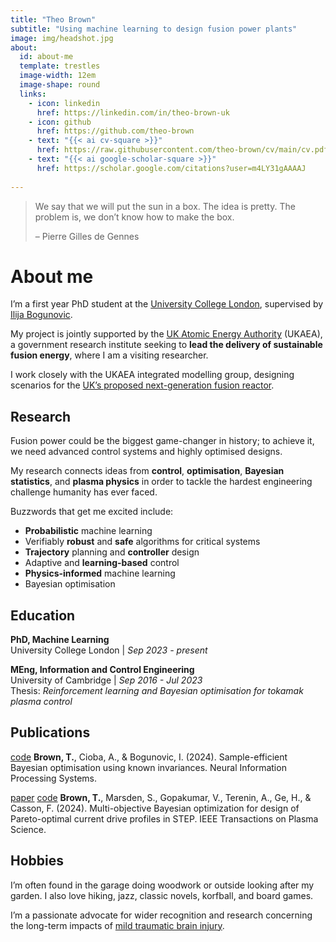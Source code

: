 ```yaml
---
title: "Theo Brown"
subtitle: "Using machine learning to design fusion power plants"
image: img/headshot.jpg
about:
  id: about-me
  template: trestles
  image-width: 12em
  image-shape: round
  links:
    - icon: linkedin
      href: https://linkedin.com/in/theo-brown-uk
    - icon: github
      href: https://github.com/theo-brown
    - text: "{{< ai cv-square >}}"
      href: https://raw.githubusercontent.com/theo-brown/cv/main/cv.pdf
    - text: "{{< ai google-scholar-square >}}"
      href: https://scholar.google.com/citations?user=m4LY31gAAAAJ
  
---
```


:::{#about-me}

> We say that we will put the sun in a box. The idea is pretty. The problem is, we don't know how to make the box.
> 
> -- Pierre Gilles de Gennes

# About me 

I'm a first year PhD student at the [University College London](https://www.ucl.ac.uk/electronic-electrical-engineering/), supervised by [Ilija Bogunovic](https://ilijabogunovic.com/).

My project is jointly supported by the [UK Atomic Energy Authority](https://www.gov.uk/government/organisations/uk-atomic-energy-authority/about) (UKAEA), a government research institute seeking to **lead the delivery of sustainable fusion energy**, where I am a visiting researcher.

I work closely with the UKAEA integrated modelling group, designing scenarios for the [UK's proposed next-generation fusion reactor](https://step.ukaea.uk/).

:::

## Research

Fusion power could be the biggest game-changer in history; to achieve it, we need advanced control systems and highly optimised designs.

My research connects ideas from **control**, **optimisation**, **Bayesian statistics**, and **plasma physics** in order to tackle the hardest engineering challenge humanity has ever faced.

Buzzwords that get me excited include:

- **Probabilistic** machine learning
- Verifiably **robust** and **safe** algorithms for critical systems
- **Trajectory** planning and **controller** design
- Adaptive and **learning-based** control
- **Physics-informed** machine learning
- Bayesian optimisation

## Education

**PhD, Machine Learning**
<br>
University College London | *Sep 2023 - present*

**MEng, Information and Control Engineering**
<br>
University of Cambridge | *Sep 2016 - Jul 2023*
<br>
Thesis: *Reinforcement learning and Bayesian optimisation for tokamak plasma control* 

## Publications

 [code](https://github.com/theo-brown/bayesopt_with_invariances){.btn .btn-secondary .btn-sm role="button"} **Brown, T.**, Cioba, A., & Bogunovic, I. (2024). Sample-efficient Bayesian optimisation using known invariances. Neural Information Processing Systems.

[paper](https://doi.org/10.1109/TPS.2024.3382775){.btn .btn-primary .btn-sm role="button"} [code](https://github.com/theo-brown/jetto-mobo){.btn .btn-secondary .btn-sm role="button"} **Brown, T.**, Marsden, S., Gopakumar, V., Terenin, A., Ge, H., & Casson, F. (2024). Multi-objective Bayesian optimization for design of Pareto-optimal current drive profiles in STEP. IEEE Transactions on Plasma Science. 

## Hobbies

I'm often found in the garage doing woodwork or outside looking after my garden. 
I also love hiking, jazz, classic novels, korfball, and board games.

I'm a passionate advocate for wider recognition  and research concerning the long-term impacts of [mild traumatic brain injury](https://www.cam.ac.uk/research/news/almost-half-of-people-with-concussion-still-show-symptoms-of-brain-injury-six-months-later).
